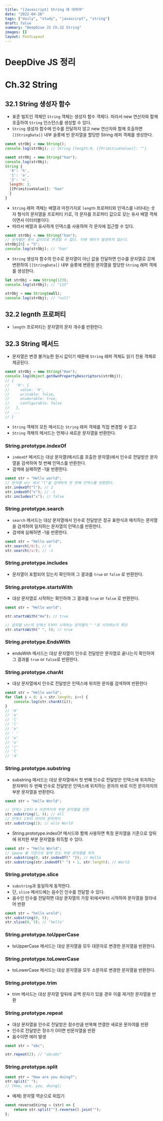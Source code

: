 ```yaml
---
title: "[Javascript] String 에 대하여"
date: "2022-04-26"
tags: ["daily", "study", "javascirpt", "string"]
draft: false
summary: "DeepDive JS Ch.32 String"
images: []
layout: PostLayout
---
```


# DeepDive JS 정리

# Ch.32 String

## 32.1 String 생성자 함수

- 표준 빌트인 객체인 `String` 객체는 생성자 함수 객체다. 따라서 new 연산자와 함께 호출하여 `String` 인스턴스를 생성할 수 있다.
- `String` 생성자 함수에 인수를 전달하지 않고 new 연산자와 함께 호출하면 `[[StringData]]` 내부 슬롯에 빈 문자열을 할당한 String 래퍼 객체를 생성한다.

```js
const strObj = new String();
console.log(strObj); // String {length:0, [[PrimitiveValue]]: ""}
```

```js
const strObj = new String("han");
console.log(strObj);
String {
  '0': 'h',
  '1': 'a',
  '2': 'n',
  length: 3,
  [[PrimitiveValue]]: "han"
  }
}
```

- `String` 래퍼 객체는 배열과 마찬가지로 `length` 프로퍼티와 인덱스를 나타내는 숫자 형식의 문자열을 프로퍼티 키로, 각 문자를 프로퍼티 값으로 갖는 유사 배열 객체이면서 이터러블이다.
- 따라서 배열과 유사하게 인덱스를 사용하여 각 문자에 접근할 수 있다.

```js
const strObj = new String("han");
// 문자열은 원시 값이므로 변경할 수 없다. 이때 에러가 발생하지 않는다.
strObj[0] = "S";
console.log(strObj); // "han"
```

- `String` 생성자 함수의 인수로 문자열이 아닌 값을 전달하면 인수를 문자열로 강제 변환하여 `[[StringData]]` 내부 슬롯에 변환된 문자열을 할당한 `String` 래퍼 객체를 생성한다.

```js
let strObj = new String(123);
console.log(strObj); // "123"

strObj = new String(null);
console.log(strObj); // "null"
```

## 32.2 legnth 프로퍼티

- `length` 프로퍼티는 문자열의 문자 개수를 반환한다.

## 32.3 String 메서드

- 문자열은 변경 불가능한 원시 값이기 때문에 `String` 래퍼 객체도 읽기 전용 객체로 제공된다.

```js
const strObj = new String("Han");
console.log(Object.getOwnPropertyDescriptors(strObj));
// {
//   '0': {
//     value: 'H',
//     writable: false,
//     enumerable: true,
//     configurable: false
//   },
//  ...
// }
```

- `String` 객체의 모든 메서드는 `String` 래퍼 객체를 직접 변경할 수 없고
- `String` 객체의 메서드는 언제나 새로운 문자열을 반환한다.

### String.prototype.indexOf

- `indexOf` 메서드는 대상 문자열(메서드를 호출한 문자열)에서 인수로 전달받은 문자열을 검색하여 첫 번째 인덱스를 반환한다.
- 검색에 실패하면 -1을 반환한다.

```js
const str = "Hello world";
// 문자열 str 에서 "l"을 검색하여 첫 번째 인덱스를 반환한다.
str.indexOf("l"); // 2
str.indexOf("x"); // -1
str.includes("x"); // false
```

### String.prototype.search

- `search` 메서드는 대상 문자열에서 인수로 전달받은 정규 표현식과 매치하는 문자열을 검색하여 일치하는 문자열의 인덱스를 반환한다.
- 검색에 실패하면 -1을 반환한다.

```js
const str = "Hello world";
str.search(/0/); // 4
str.search(/x/); // -1
```

### String.prototype.includes

- 문자열이 포함되어 있는지 확인하여 그 결과를 `true` or `false` 로 반환한다.

### String.prototype.startsWith

- 대상 문자열로 시작하는 확인하여 그 결과를 `true` or `false` 로 반환한다.

```js
const str = "Hello world";

str.startsWith("He"); // true

// 문자열 str의 인덱스 5부터 시작하는 문자열이 " "로 시작하는지 확인
str.startsWith(" ", 5); // true
```

### String.prototype.EndsWith

- endsWith 메서드는 대상 문자열이 인수로 전달받은 문자열로 끝나는지 확인하여 그 결과를 `true` or `false`로 반환한다.

### String.prototype.charAt

- 대상 문자열에서 인수로 전달받은 인덱스에 위치한 문자를 검색하여 반환한다

```js
const str = "Hello world";
for (let i = 0; i < str.length; i++) {
	console.log(str.charAt(i));
}
// 'H'
// 'e'
// 'l'
// 'l'
// 'o'
// ' '
// 'w'
// 'o'
// 'r'
// 'l'
// 'd'
```

### String.prototype.substring

- substring 메서드는 대상 문자열에서 첫 번째 인수로 전달받은 인덱스에 위치하는 문자부터 두 번째 인수로 전달받은 인덱스에 위치하는 문자의 바로 이전 문자까지의 부분 문자열을 반환한다.

```js
const str = "Hello World";

// 인덱스 1부터 4 이전까지의 부분 문자열을 반환
str.substring(1, 4); // ell
// 인덱스 1부터 마지막 문자까지
str.substring(1); // ello World
```

- String.prototype.indexOf 메서드와 함께 사용하면 특정 문자열을 기준으로 앞뒤에 위치한 부분 문자열을 취득할 수 있다.

```js
const str = "Hello World";
// space 를 기준으로 앞에 있는 부분 문자열을 취득
str.substring(0, str.indexOf(" ")); // Hello
str.substring(str.indexOf(" ") + 1, str.length); // World
```

### String.prototype.slice

- `substring`과 동일하게 동작한다.
- 단, `slice` 메서드에는 음수인 인수를 전달할 수 있다.
- 음수인 인수를 전달하면 대상 문자열의 가장 뒤에서부터 시작하여 문자열을 잘라내어 반환

```js
const str = "hello wrold";
str.substring(0, 5);
str.slice(0, 5); // "hello"
```

### String.prototype.toUpperCase

- toUpperCase 메서드는 대상 문자열을 모두 대문자로 변경한 문자열을 반환한다.

### String.prototype.toLowerCase

- toLowerCase 메서드는 대상 문자열을 모두 소문자로 변경한 문자열을 반환한다.

### String.prototype.trim

- trim 메서드는 대상 문자열 앞뒤에 공백 문자가 있을 경우 이를 제거한 문자열을 반환

### String.prototype.repeat

- 대상 문자열을 인수로 전달받은 정수만큼 반복해 연결한 새로운 문자여를 반환
- 인수로 전달받은 정수가 0이면 빈문자열을 반환
- 음수이면 에러 발생

```js
const str = "abc";

str.repeat(2); // "abcabc"
```

### String.prototype.split

```js
const str = "How are you doing?";
str.split(" ");
// [How, are, you, doing];
```

- 예제) 문자열 역순으로 뒤집기

```js
const reverseStirng = (str) => {
	return str.split("").reverse().join("");
};
```
